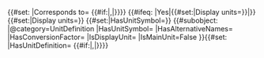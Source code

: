 <includeonly>{{#set: |Corresponds to={{{factor}}} {{{unit}}} {{#if:{{{alternative_names|}}}|,{{{alternative_names|}}}|}}}} 
<!-- Corresponds to [[Corresponds to::{{{factor}}} {{{unit}}} {{#if:{{{alternative_names|}}}|,{{{alternative_names|}}}|}}]] --><!--
-->{{#ifeq: {{{use_as_display_unit}}}|Yes|{{#set:|Display units={{{unit}}}}}|}}<!--
-->{{#set:|Display units={{{unit}}}}}<!--
-->{{#set:|HasUnitSymbol={{{unit}}}}}<!--
-->{{#subobject: 
|@category=UnitDefinition
|HasUnitSymbol={{{unit}}}
|HasAlternativeNames={{{alternative_names|}}}
|HasConversionFactor={{{factor}}}
|IsDisplayUnit={{{use_as_display_unit}}}
|IsMainUnit=False
}}{{#set: |HasUnitDefinition={{{factor}}} {{{unit}}}{{#if:{{{alternative_names|}}}|,{{{alternative_names|}}}|}}}}</includeonly>